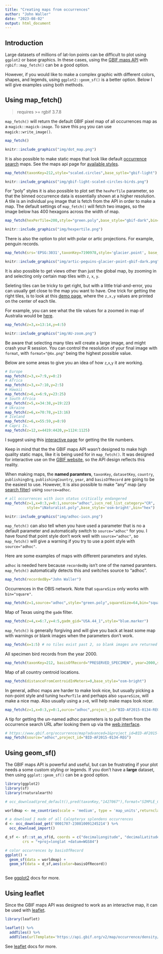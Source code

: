 ```yaml
---
title: "Creating maps from occurrences"
author: "John Waller"
date: "2023-08-02"
output: html_document
---
```


## Introduction 

Large datasets of millions of lat-lon points can be difficult to plot using `ggplot2` or base graphics. In these cases, using the [GBIF maps API](https://www.gbif.org/developer/maps) with `rgbif::map_fetch()` can be a good option. 

However, if you would like to make a complex graphic with different colors, shapes, and legends, using `ggplot2::geom_sf()` is a better option. Below I will give examples using both methods.  

## Using map_fetch()

> requires >= rgbif 3.7.8

`map_fetch()` will return the default GBIF pixel map of all occurrences map as a `magick::magick-image`. To save this `png` you can use `magick::write_image()`. 

```R
map_fetch()
```

```r
knitr::include_graphics("img/dot_map.png")
```

It is also possible to make static maps that look like default [occurrence search](https://www.gbif.org/occurrence/map?taxon_key=212) maps. See the maps api page for [available styles](https://tile.gbif.org/ui/). 

```R 
map_fetch(taxonKey=212,style="scaled.circles",base_sytle="gbif-light")
```

```r
knitr::include_graphics("img/gbif-light-scaled-circles-birds.png")
```

For "poly" styles it is also possible to plot set the `hexPerTile` parameter, so that the binned occurrence data is essentially shown at a higher resolution. A tile is an individual `png` image that is fetch from the API in order to make a map. The default settings of `map_fetch()` will fetch two images, so the image below has 400 hexagons across the width of map. 

```R 
map_fetch(hexPerTile=200,style="green.poly",base_style="gbif-dark",bin="hex")
```

```r
knitr::include_graphics("img/hexpertile.png")
```

There is also the option to plot with polar or artic projections. For example, penguin records. 

```R 
map_fetch(srs='EPSG:3031',taxonKey=7190978,style='glacier.point', base_style="gbif-dark")
```

```r
knitr::include_graphics("img/artic-peguins-glacier-point-gbif-dark.png")
```

It is also possible to get views other than just the global map, by zooming in and selecting only certain map tiles with `z`, `x`, `y`. 

Seleting tiles can be tricky to get right, but with a little trial-and-error, you can usually get close to the map you want to have. One trick for getting the right tiles, is to look at this [demo page](https://api.gbif.org/v2/map/demo13.html#map=3/0/0/0), where the `z,x,y` values are printed on the center of each tile. 

For example, you can see what the tile values for a zoomed in map of Australia would be [here](https://api.gbif.org/v2/map/demo13.html#map=5/134.01/-21.64/0).

```R 
map_fetch(z=3,x=13:14,y=4:5)
```

```r
knitr::include_graphics("img/AU-zoom.png")
```

Be aware that selecting many tiles will create a large image, and might crash your R session. You can control the resolution of your final image with `format`, with  `format="@4x.png"` being the highest possible value. 

Below are some areas to give you an idea of how `z`,`x`,`y` it are working. 

```R 
# Europe
map_fetch(z=3,x=7:9,y=0:2)
# Africa
map_fetch(z=3,x=7:10,y=2:5)
# Hawaii
map_fetch(z=6,x=6:9,y=23:25)
# South Africa 
map_fetch(z=5,x=34:38,y=19:22)
# Ukraine 
map_fetch(z=6,x=70:78,y=13:16)
# Iceland
map_fetch(z=6,x=55:59,y=8:9)
# Capri Is. 
map_fetch(z=12,x=4419:4420,y=1124:1125)
```

I suggest using this [interactive page](https://api.gbif.org/v2/map/demo13.html#map=3/0/0/0) for getting the tile numbers. 

Keep in mind that the the GBIF maps API wasn't designed to make high quality static maps, like it is being used for in `map_fetch()`. It was designed for interactive use on the [GBIF website](https://www.gbif.org/occurrence/map?), so the API design reflects this reality. 

When making maps, the **named paramters**, `taxonKey`, `datasetKey`, `country`, `publishingOrg`,  `publishingCountry`, `year`, and `basisOfRecord` are going to be the easiest to use.  However, It is also possible to make "any" map (any [search filter](https://www.gbif.org/occurrence/map?recorded_by=John%20Waller&advanced=1&occurrence_status=present)) using `source=adhoc`. 

```R 
# all occurrences with iucn status critically endangered 
map_fetch(z=1,x=0:3,y=0:1,source="adhoc",iucn_red_list_category="CR",
          style="iNaturalist.poly",base_style='osm-bright',bin="hex")
```

```r
knitr::include_graphics("img/adhoc-iucn.png")
```

`map_fetch()` can also tell when you have used a parameter that is no a default parameter and automatically switch to `source="adhoc"` for you. I have found that point style don't work well with `source="adhoc"`, so `map_fetch()` will give a warning if you try to use a point style with `source="adhoc"`. 

Here are some examples of maps with different parameters and styles. 

`adhoc` is needed here  because `recordedBy` isn't one of the named paramters. `map_fetch()` automatically detects this and switches source to "adhoc". 

```R 
map_fetch(recordedBy="John Waller")
```
Occurrences in the OBIS network. Note that `squareSize` only works with `bin="square"`.

```R
map_fetch(z=1,source="adhoc",style="green.poly",squareSize=64,bin="square",network_key="2b7c7b4f-4d4f-40d3-94de-c28b6fa054a6")
```

Map of Texas using the `gadm` filter.

```R 
map_fetch(z=4,x=6:7,y=4:5,gadm_gid="USA.44_1",style="blue.marker") 
```
`map_fetch()` is generally forgiving and will give you back at least some map with warnings or blank images when the parameters don't work.

```R 
map_fetch(x=1:5) # no tiles exist past 2, so blank images are returned
```

All specimen bird records from the year 2000.

```R 
map_fetch(taxonKey=212, basisOfRecord="PRESERVED_SPECIMEN", year=2000,style="classic-noborder.poly")  
```

Map of all country centroid locations.

```R 
map_fetch(distanceFromCentroidInMeters=0,base_style="osm-bright")
```

In general, adhoc maps are harder to make look nice, but usually picking a non-point style and tuning `hexPerTile` and perhaps also `squareSize`, will make a nice map. Also usually using a `z<0`, will help make maps look nicer. 

```R 
map_fetch(z=1,x=0:3,y=0:1,ource="adhoc",project_id="BID-AF2015-0134-REG",style="green2.poly",hexPerTile=50)
```

A tip for getting the un-named adhoc parameters is to pull them from the occurrence search URL after looking them up via the [web interface](https://www.gbif.org/occurrence/map?advanced=1&project_id=BID-AF2015-0134-REG).

```R
# https://www.gbif.org/occurrence/map?advanced=1&project_id=BID-AF2015-0134-REG
map_fetch(source="adhoc",project_id="BID-AF2015-0134-REG") 
```

## Using geom_sf()

The GBIF maps API is powerful and useful, but can be frustrating if your plot needs a some custom styling or legends. If you don't have a **large** dataset, then using `ggplot::geom_sf()` can be a good option.  

```R 
library(ggplot2)
library(sf)
library(rnaturalearth)

# occ_download(pred_default(),pred(taxonKey,"1427067"),format="SIMPLE_CSV")

worldmap <- ne_countries(scale = 'medium', type = 'map_units',returnclass = 'sf')

# a download I made of all Calopteryx splendens occurrences 
d <- occ_download_get('0001707-230810091245214') %>%
  occ_download_import()

d_sf <- sf::st_as_sf(d, coords = c("decimalLongitude", "decimalLatitude"),
        crs = "+proj=longlat +datum=WGS84")

# color occurrences by basisOfRecord
ggplot() + 
  geom_sf(data = worldmap) + 
  geom_sf(data = d_sf,aes(color=basisOfRecord))
   
```

See [ggplot2](https://ggplot2.tidyverse.org/reference/ggsf.html) docs for more. 

## Using leaflet

Since the GBIF maps API was designed to work as an interactive map, it can be used with [leaflet](https://rstudio.github.io/leaflet/). 

```R 
library(leaflet)

leaflet() %>% 
  addTiles() %>%
  addTiles(urlTemplate='https://api.gbif.org/v2/map/occurrence/density/{z}/{x}/{y}@1x.png?style=scaled.circles&taxonKey=5219404') 

```

See [leaflet](https://ggplot2.tidyverse.org/reference/ggsf.html) docs for more. 



